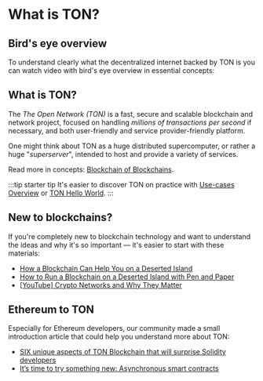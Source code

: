 
# What is TON?

## Bird's eye overview

To understand clearly what the decentralized internet backed by TON is you can watch video with bird's eye overview in essential concepts:

<ReactPlayer url='https://www.youtube.com/watch?v=XgzHmV_nnpY' />

## What is TON?

The _The Open Network (TON)_ is a fast, secure and scalable blockchain and
network project, focused on handling _millions of transactions per second_ if
necessary, and both user-friendly and service provider-friendly platform.

One might think about TON as a huge distributed supercomputer,
or rather a huge "_superserver_", intended to host and provide a variety of
services.

Read more in concepts: [Blockchain of Blockchains](/learn/overviews/ton-blockchain).

:::tip starter tip
It's easier to discover TON on practice with [Use-cases Overview](/participate/web3/overview#use-cases) or [TON Hello World](/develop/getting-started).
:::

## New to blockchains?

If you're completely new to blockchain technology and want to understand the ideas and why it's so important — it's easier to start with these materials:

* [How a Blockchain Can Help You on a Deserted Island](https://talkol.medium.com/why-decentralized-consensus-blockchain-is-good-for-business-5ff263468210)
* [How to Run a Blockchain on a Deserted Island with Pen and Paper](https://talkol.medium.com/how-to-run-a-blockchain-on-a-deserted-island-with-pen-and-paper-899949ec555b)
* [\[YouTube\] Crypto Networks and Why They Matter](https://youtu.be/2wxtiNgXBaU)


## Ethereum to TON

Especially for Ethereum developers, our community made a small introduction article that could help you understand more about TON:

* [SIX unique aspects of TON Blockchain that will surprise Solidity developers](https://blog.ton.org/six-unique-aspects-of-ton-blockchain-that-will-surprise-solidity-developers)
* [It’s time to try something new: Asynchronous smart contracts](https://telegra.ph/Its-time-to-try-something-new-Asynchronous-smart-contracts-03-25)